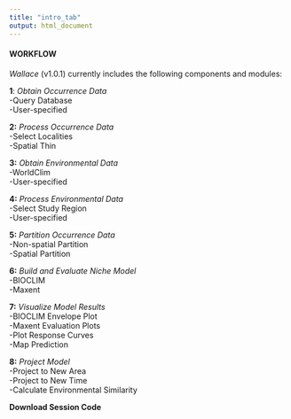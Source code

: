 ```yaml
---
title: "intro_tab"
output: html_document
---
```


#### WORKFLOW

*Wallace* (v1.0.1) currently includes the following components and modules:  

**1**: *Obtain Occurrence Data*  
-Query Database  
-User-specified

**2:** *Process Occurrence Data*  
-Select Localities  
-Spatial Thin  

**3:** *Obtain Environmental Data*  
-WorldClim  
-User-specified 

**4:** *Process Environmental Data*  
-Select Study Region  
-User-specified 

**5:** *Partition Occurrence Data*  
-Non-spatial Partition  
-Spatial Partition  

**6:** *Build and Evaluate Niche Model*  
-BIOCLIM  
-Maxent  

**7:** *Visualize Model Results*  
-BIOCLIM Envelope Plot  
-Maxent Evaluation Plots  
-Plot Response Curves  
-Map Prediction  

**8:** *Project Model*  
-Project to New Area  
-Project to New Time  
-Calculate Environmental Similarity  

**Download Session Code**  
